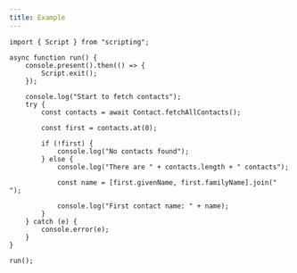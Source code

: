 ```yaml
---
title: Example
---
```


```tsx
import { Script } from "scripting";

async function run() {
    console.present().then(() => {
        Script.exit();
    });

    console.log("Start to fetch contacts");
    try {
        const contacts = await Contact.fetchAllContacts();

        const first = contacts.at(0);

        if (!first) {
            console.log("No contacts found");
        } else {
            console.log("There are " + contacts.length + " contacts");

            const name = [first.givenName, first.familyName].join(" ");

            console.log("First contact name: " + name);
        }
    } catch (e) {
        console.error(e);
    }
}

run();
```
